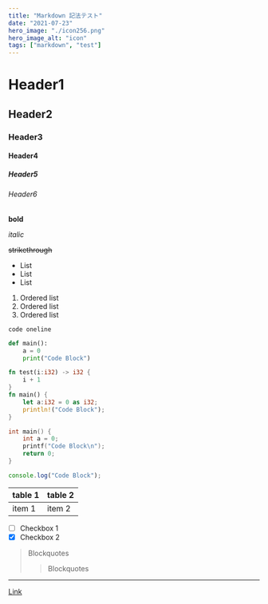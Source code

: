 ```yaml
---
title: "Markdown 記法テスト"
date: "2021-07-23"
hero_image: "./icon256.png"
hero_image_alt: "icon"
tags: ["markdown", "test"]
---
```


# Header1
## Header2
### Header3
#### Header4
##### Header5
###### Header6

**bold**

_italic_

~~strikethrough~~

* List
* List
* List

1. Ordered list
1. Ordered list
1. Ordered list

`code oneline`
```py
def main():
    a = 0
    print("Code Block")
```

```rust
fn test(i:i32) -> i32 {
    i + 1
}
fn main() {
    let a:i32 = 0 as i32;
    println!("Code Block");
}
```

```cpp
int main() {
    int a = 0;
    printf("Code Block\n");
    return 0;
}
```

```js
console.log("Code Block");
```

|table 1|table 2|
|-|-|
|item 1|item 2|

* [ ] Checkbox 1
* [x] Checkbox 2

> Blockquotes
> > Blockquotes

---

[Link](https://github.com/hzuika/blog_gatsby)